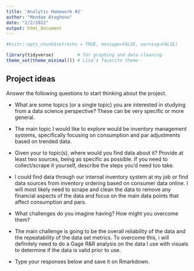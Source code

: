 ```yaml
---
title: 'Analytic Homework #2'
author: "Mondae Atughonu"
date: "2/2/2022"
output: html_document
---
```



```r
#knitr::opts_chunk$set(echo = TRUE, message=FALSE, warning=FALSE)
```

```r
library(tidyverse)         # for graphing and data cleaning
theme_set(theme_minimal()) # Lisa's favorite theme
```

## Project ideas

Answer the following questions to start thinking about the project.

-   What are some topics (or a single topic) you are interested in studying from a data science perspective? These can be very specific or more general.  

-   The main topic I would like to explore would be inventory management systems, specifically focusing on consumption and par adjustments based on trended data.

-   Given your to topic(s), where would you find data about it? Provide at least two sources, being as specific as possible. If you need to collect/scrape it yourself, describe the steps you'd need too take.

-  I could find data through our internal inventory system at my job or find data sources from inventory ordering based on consumer data online.  I will most likely need to scrape and clean the data to remove any financial aspects of the data and focus on the main data points that affect consumption and pars.

-   What challenges do you imagine having? How might you overcome them?  

-  The main challenge is going to be the overall reliability of the data and the repeatability of the data set metrics.  To overcome this, i will definitely need to do a Gage R&R analysis on the data I use with visuals to determine if the data is valid prior to use.

-   Type your responses below and save it on Rmarkdown. 


